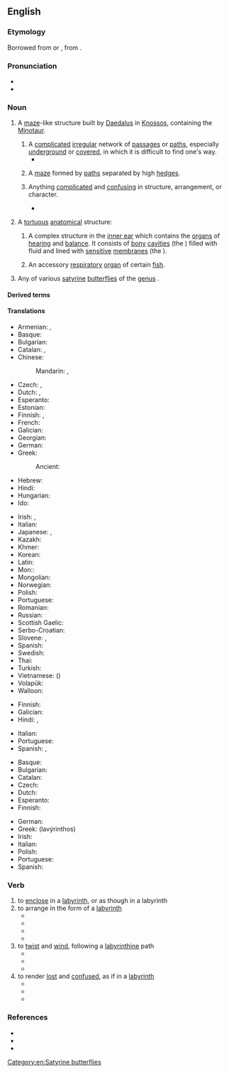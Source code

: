 {{also|Labyrinth}}
==English==
{{wikipedia}}

===Etymology===
Borrowed from {{bor|en|fr|labyrinthe}} or {{bor|en|la|labyrinthus}}, from {{der|en|grc|λᾰβύρῐνθος||a maze}}.

===Pronunciation===
* {{IPA|en|/ˈlæb.ə.ɹɪnθ/|/ˈlæb.ɹɪnθ/}}
* {{audio|en|en-us-labyrinth.ogg|Audio (General American)}}

===Noun===
{{en-noun}}

# {{lb|en|Greek mythology}} A [[maze]]-like structure built by [[Daedalus]] in [[Knossos]], containing the [[Minotaur]].
## A [[complicated]] [[irregular]] network of [[passage]]s or [[path]]s, especially [[underground]] or [[cover]]ed, in which it is difficult to find one's way.
##* {{quote-book|en|year=1837|author={{w|Letitia Elizabeth Landon}}|title=Ethel Churchill|volume=3|pages=264-265|text=Mrs. Churchill liked the interminable '''labyrinths''' of the Cyrus and the Cassandra, because she had liked them in the days of her girlhood. Youth identifies itself with the romance; it is the heroic knight, or the lovely lady, of which it reads; it lives amid those fine creations; its sweetest hours are given to dreams which soon "Fade into the light of common day."}}
##: {{syn|en|maze}}
## {{lb|en|gardening}} A [[maze]] formed by [[path]]s separated by high [[hedge]]s.
## {{lb|en|by extension}} Anything [[complicated]] and [[confusing]] in structure, arrangement, or character.
##* {{quote-journal|en|author=Neil Hegarty|title=Hidden City: Adventures and Explorations in Dublin by Karl Whitney, review: 'a necessary corrective' &#91;print version: Re-Joycing in Dublin, p.&nbsp;R25&#93;|url=http://www.telegraph.co.uk/culture/books/bookreviews/11047906/Hidden-City-Adventures-and-Explorations-in-Dublin-by-Karl-Whitney-review-a-necessary-corrective.html|work={{w|The Daily Telegraph}} (Review)|date=23 August 2014|passage=Whitney is absorbed especially by Dublin's unglamorous interstitial zones: the new housing estates and '''labyrinths''' of roads, watercourses and railways where the city peters into its commuter belt.}}
# {{lb|en|anatomy}} A [[tortuous]] [[anatomical]] structure:
## {{lb|en|anatomy}} A complex structure in the [[inner ear]] which contains the [[organ]]s of [[hearing]] and [[balance]]. It consists of [[bony]] [[cavity|cavities]] (the {{w|bony labyrinth}}) filled with fluid and lined with [[sensitive]] [[membrane]]s (the {{w|membranous labyrinth}}).
## {{lb|en|zoology}} An accessory [[respiratory]] [[organ]] of certain [[fish]].
# Any of various [[satyrine]] [[butterfly|butterflies]] of the [[genus]] {{taxlink|Neope|genus|ver=190708}}.

====Derived terms====
{{der3|en
|labyrinthal
|labyrinthial
|labyrinthian
|labyrinthic
|labyrinthical
|labyrinthiform
|labyrinthine
|labyrinth seal
}}

====Translations====
{{trans-top|maze}}
* Armenian: {{t+|hy|լաբիրինթոս}}, {{t+|hy|բավիղ}}
* Basque: {{t+|eu|labirinto}}
* Bulgarian: {{t+|bg|лабиринт|m}}
* Catalan: {{t+|ca|laberint|m}}, {{t+|ca|dèdal|m}}
* Chinese:
*: Mandarin: {{t+|cmn|迷宮|sc=Hani}}, {{t+|cmn|迷宫|tr=mígōng|sc=Hani}}
* Czech: {{t+|cs|labyrint|m}}, {{t+|cs|bludiště|n}}
* Dutch: {{t+|nl|doolhof|m}}, {{t+|nl|labyrint|n}}
* Esperanto: {{t+|eo|labirinto}}
* Estonian: {{t|et|labürint}}
* Finnish: {{t+|fi|labyrintti}}, {{t+|fi|sokkelo}}
* French: {{t+|fr|labyrinthe|m}}
* Galician: {{t+|gl|labirinto|m}}
* Georgian: {{t-needed|ka}}
* German: {{t+|de|Labyrinth|n}}
* Greek: {{t+|el|λαβύρινθος|m}}
*: Ancient: {{t|grc|λαβύρινθος|m}}
* Hebrew: {{t+|he|מבוך|m|tr=mavókh}}
* Hindi: {{t+|hi|भूलभुलैयाँ|m}}
* Hungarian: {{t+|hu|labirintus}}
* Ido: {{t+|io|labirinto}}
{{trans-mid}}
* Irish: {{t+|ga|lúbra|m}}, {{t|ga|cathair ghríobháin|f}}
* Italian: {{t+|it|labirinto|m}}
* Japanese: {{t+|ja|迷路|tr=めいろ, meiro|sc=Jpan}}, {{t+|ja|迷宮|tr=めいきゅう, meikyū|sc=Jpan}}
* Kazakh: {{t|kk|шытырман}}
* Khmer: {{t+|km|របត់|tr=rɔbɑt|sc=Khmr}}
* Korean: {{t+|ko|미로(迷路)}}
* Latin: {{t|la|labyrinthus}}
* Mon::{{t|mnw|ဝၚ်ဂပဝ်}}
* Mongolian: {{t-needed|mn}}
* Norwegian: {{t+|no|labyrint|m}}
* Polish: {{t+|pl|labirynt|m}}
* Portuguese: {{t+|pt|labirinto|m}}
* Romanian: {{t+|ro|labirint}}
* Russian: {{t+|ru|лабири́нт|m}}
* Scottish Gaelic: {{t|gd|ioma-shlighe|f}}
* Serbo-Croatian: {{t|sh|labirint}}
* Slovene: {{t+|sl|labirint|m}}, {{t+|sl|blodnjak|m}}
* Spanish: {{t+|es|laberinto|m}}
* Swedish: {{t+|sv|labyrint|c}}
* Thai: {{t-needed|th}}
* Turkish: {{t+|tr|labirent}}
* Vietnamese: {{t+|vi|mê cung}} ({{t|vi|迷宮}})
* Volapük: {{t|vo|labüren}}
* Walloon: {{t+|wa|labrin|m}}
{{trans-bottom}}

{{trans-top|anything complicated or confusing}}
* Finnish: {{t+|fi|labyrintti}}
* Galician: {{t+|gl|labirinto|m}}
* Hindi: {{t+|hi|भूलभुलैयाँ|m}}, {{t+|hi|उलझन|f}}
{{trans-mid}}
* Italian: {{t+|it|meandro|m}}
* Portuguese: {{t+|pt|labirinto|m}}
* Spanish: {{t+|es|laberinto|m}}, {{t+|es|dédalo|m}}
{{trans-bottom}}

{{trans-top|part of inner ear}}
* Basque: {{t+|eu|labirinto}}
* Bulgarian: {{t+|bg|лабиринт|m}}
* Catalan: {{t+|ca|laberint|m}}
* Czech: {{t+|cs|labyrint|m}}
* Dutch: {{t+|nl|labyrint|n}}
* Esperanto: {{t+|eo|labirinto}}
* Finnish: {{t+|fi|labyrintti}}
{{trans-mid}}
* German: {{t+|de|Labyrinth|n}}
* Greek: {{t+|el|λαβύρινθος|m}} (lavýrinthos)
* Irish: {{t+|ga|lúbra|m}}
* Italian: {{t+|it|labirinto|m}}
* Polish: {{t+|pl|błędnik|m}}
* Portuguese: {{t+|pt|labirinto|m}}
* Spanish: {{t+|es|laberinto|m}}
{{trans-bottom}}

===Verb===
{{en-verb}}

# to [[enclose]] in a [[labyrinth]], or as though in a labyrinth
# to arrange in the form of a [[labyrinth]]
#* {{quote-book|en|year=1898 |title=Missionary Review of the World - Volume 21 |author=|page=178 |ISBN=|passage=It is said to have been '''labyrinthed''' by secret exits and cunning contrivances to facilitate the escape of fugitives from the law.}}
#* {{quote-book|en|year=1963 |title=Water & Sewage Works - Volume 110 |author=|page=43 |ISBN=|passage=By '''labyrinthing''', close axial running clearances can be increased without reducing efficiency. }}
#* {{quote-book|en|year=1998  |title=Diagnostics for Experimental Thermonuclear Fusion Reactors |author=Peter E. Stott, Giuseppe Gorini, Paolo Prandoni |page= |ISBN=|passage=In the ports the transmission path is often '''labyrinthed''' through shielding but the peculiar requirement of straight beams has been considered. }}
#* {{quote-book|en|year=2011 |title=Mercury Cadmium Telluride: Growth, Properties and Applications|author=Peter Capper, James Garland |page= |ISBN=|passage=The element illustrated has been ''''labyrinthed'''' to improve its performance. }}
# to [[twist]] and [[wind]], following a [[labyrinthine]] path
#* {{quote-book|en|year=1917  |title=Vagabonding Down the Andes|author=Harry Alverson Franck |page=313 |ISBN=|passage=We '''labyrinthed''' through it, meeting scores of panty-clad and moccasined Indians and barefoot women and girls toiling marketward under atrocious burdens; for the day was Sunday. }}
#* {{quote-book|en|year=2000  |title=Counter-Clockwise |author=James Cook |page=90 |ISBN=|passage=Hands clasped together, Linda and Ron walked through the huge doorway leading to the hall that would '''labyrinth''' it's way to the parking lot. }}
#* {{quote-book|en|year=2017  |title=The Djinn Falls in Love and Other Stories|author=Mahvesh Murad, Jared Shurin, Neil Gaiman |page= |ISBN=|passage=I'm far from home, '''labyrinthing''' through unfamiliar alleys, before I find the right house.}}
# to render [[lost]] and [[confused]], as if in a [[labyrinth]]
#* {{quote-book|en|year=1886 |title=History of Cumberland County, Pennsylvania |author=Pliny A. Durant |page=52 |ISBN=|passage=They arrive at their different destinations long before day, and make their attack about day-break, and seldom fail to kill or make prisoners of the whole family, as the people know nothing of the matter until they are thus '''labyrinthed'''.}}
#* {{quote-book|en|year=1951 |title=New Mexico Quarterly - Volumes 21-22 |author=|page= |ISBN=|passage=He favored, he said, "a kind of half-sleep where I '''labyrinthed''' myself."}}
#* {{quote-book|en|year=1995 |title=Theirs but to do and die|author=Patrick Waddington |page=148 |ISBN=|passage=Above all, he flatters the men by emphasising their numerical victory: a British regiment may have turned into a troop, but it left behind it ''''labyrinthed''' legions' of dead Russians. }}

===References===
* {{R:OED2}}
* {{R:Lexico}}
* {{R:MWO}}

[[Category:en:Satyrine butterflies]]